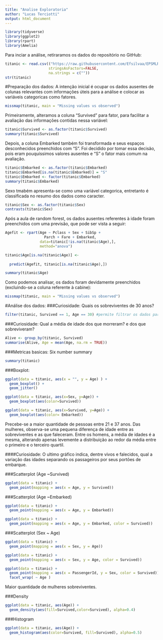 ```yaml
---
title: "Analise Exploratoria"
author: "Lucas Terciotti"
output: html_document
---
```


```r
library(tidyverse)
library(ggplot2)
library(rpart)
library(Amelia)
```

Para inciar a análise, retiraramos os dados do repositório no GitHub:

```r
titanic <- read.csv(("https://raw.githubusercontent.com/Efsilvaa/EPSMLRepo/master/Data/titanic.csv"),
                    stringsAsFactors=FALSE,
                    na.strings = c(""))
str(titanic)
```
#Preparação dos dados:
A intenção inicial é ocupar os dados ausentes de colunas relevantes com informações úteis para a análise e colocar as variáveis categoricas como fatores.

```r
missmap(titanic, main = "Missing values vs observed")
```

Primeiramente, alteramos a coluna "Survived" para fator, para facilitar a avaliação das informações contidas nessa variável:
```r
titanic$Survived <- as.factor(titanic$Survived)
summary(titanic$Survived)
```

Depois, a coluna Embarked também foi transformada e seus espaços desconhecidos preenchidos com "S". Foi decidido por tomar essa decisão, pois eram pouquíssimos valores ausentes e "S" o fator mais comum na avaliação.
```r
titanic$Embarked <- as.factor(titanic$Embarked)
titanic$Embarked[is.na(titanic$Embarked)] = "S"
titanic$Embarked <- factor(titanic$Embarked)
summary(titanic$Embarked)
```

Sexo tmabém apresenta-se como uma variável categorica, entretanto é classificada no resumo dos dados como caracter.
```r
titanic$Sex <- as.factor(titanic$Sex)
contrasts(titanic$Sex)
```

Após a aula de random forest, os dados ausentes referentes à idade foram preenchidos com uma previsão, que pode ser vista a seguir:
```r
Agefit <- rpart(Age ~ Pclass + Sex + SibSp +
                  Parch + Fare + Embarked,
                data=titanic[!is.na(titanic$Age),], 
                method="anova")

titanic$Age[is.na(titanic$Age)] <-
  
  predict(Agefit, titanic[is.na(titanic$Age),])

summary(titanic$Age)
```
Como podemos analisar, os dados foram devidamente preenchidos (excluindo-se a coluna referente à cabine):
```r
missmap(titanic, main = "Missing values vs observed")
```

#Análise dos dados:
###Curiosidade:
Quais os sobreviventes de 30 anos?
```r
filter(titanic, Survived == 1, Age == 30) #permite filtrar os dados para alcançar informações específicas
```
###Curiosidade:
Qual a média de idade dos que morreram? e dos que sobreviveram?
```r
Alive <- group_by(titanic, Survived)
summarise(Alive, Age = mean(Age, na.rm = TRUE))
```
###Metricas basicas: 
Six number summary

```r
summary(titanic)
```

###Boxplot:
```r
ggplot(data = titanic, aes(x = "", y = Age) ) + 
  geom_boxplot() +
  geom_jitter()

ggplot(data = titanic, aes(x=Sex, y=Age)) + 
  geom_boxplot(aes(color=Survived))

ggplot(data = titanic, aes(x=Survived, y=Age)) + 
  geom_boxplot(aes(color= Embarked))
```


Precebe-se a maior quantidade de pessoas entre 21 e 37 anos. Das mulheres, observa-se uma pequena diferença de idade entre as sobreviventes e as que faleceram. Entre os homens, a média de idades é a mesma, alterando apenas levemente a distribuição ao redor da média entre o primeiro e o terceiro quartil.

####Curiosidade:
O ultimo gráfico indica, dentre vivos e falecidos, qual a variação das idades separando os passageiros por seus portões de embarque.

###Scatterplot (Age ~Survived)
```r
ggplot(data = titanic) + 
  geom_point(mapping = aes(x = Age, y = Survived))
```

###Scatterplot (Age ~Embarked)
```r
ggplot(data = titanic) + 
  geom_point(mapping = aes(x = Age, y = Embarked))

ggplot(data = titanic) + 
  geom_point(mapping = aes(x = Age, y = Embarked, color = Survived))
```

###Scatterplot (Sex ~ Age)
```r
ggplot(data = titanic) + 
  geom_point(mapping = aes(x = Sex, y = Age))

ggplot(data = titanic) + 
  geom_point(mapping = aes(x = Sex, y = Age, color = Survived))

ggplot(data = titanic) + 
  geom_point(mapping = aes(x = PassengerId, y = Sex, color = Survived)) + 
  facet_wrap( ~ Age )
```

Maior quantidade de mulheres sobreviventes.

###Density
```r
ggplot(data = titanic, aes(Age)) + 
  geom_density(aes(fill=Survived,color=Survived), alpha=0.4)
```

###Histogram
```r
ggplot(data = titanic, aes(Age)) + 
  geom_histogram(aes(color=Survived, fill=Survived), alpha=0.5)
```

